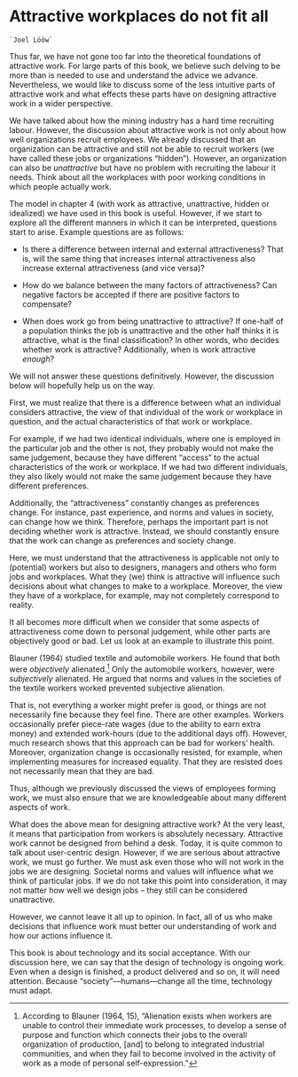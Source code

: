 # Attractive workplaces do not fit all# 

```block
`Joel Lööw`
```

Thus far, we have not gone too far into the theoretical foundations of attractive work. For large parts of this book, we believe such delving to be more than is needed to use and understand the advice we advance. Nevertheless, we would like to discuss some of the less intuitive parts of attractive work and what effects these parts have on designing attractive work in a wider perspective.

We have talked about how the mining industry has a hard time recruiting labour. However, the discussion about attractive work is not only about how well organizations recruit employees. We already discussed that an organization can be attractive and still not be able to recruit workers (we have called these jobs or organizations "hidden"). However, an organization can also be *unattractive* but have no problem with recruiting the labour it needs. Think about all the workplaces with poor working conditions in which people actually work.

The model in chapter 4 (with work as attractive, unattractive, hidden or idealized) we have used in this book is useful. However, if we start to explore all the different manners in which it can be interpreted, questions start to arise. Example questions are as follows:

-   Is there a difference between internal and external attractiveness? That is, will the same thing that increases internal attractiveness also increase external attractiveness (and vice versa)?

-   How do we balance between the many factors of attractiveness? Can negative factors be accepted if there are positive factors to compensate?

-   When does work go from being unattractive to attractive? If one-half of a population thinks the job is unattractive and the other half thinks it is attractive, what is the final classification? In other words, who decides whether work is attractive? Additionally, when is work attractive *enough*?

We will not answer these questions definitively. However, the discussion below will hopefully help us on the way.

First, we must realize that there is a difference between what an individual considers attractive, the view of that individual of the work or workplace in question, and the actual characteristics of that work or workplace.

For example, if we had two identical individuals, where one is employed in the particular job and the other is not, they probably would not make the same judgement, because they have different "access" to the actual characteristics of the work or workplace. If we had two different individuals, they also likely would not make the same judgement because they have different preferences.

Additionally, the "attractiveness" constantly changes as preferences change. For instance, past experience, and norms and values in society, can change how we think. Therefore, perhaps the important part is not deciding whether work is attractive. Instead, we should constantly ensure that the work can change as preferences and society change.

Here, we must understand that the attractiveness is applicable not only to (potential) workers but also to designers, managers and others who form jobs and workplaces. What they (we) think is attractive will influence such decisions about what changes to make to a workplace. Moreover, the view they have of a workplace, for example, may not completely correspond to reality.

It all becomes more difficult when we consider that some aspects of attractiveness come down to personal judgement, while other parts are objectively good or bad. Let us look at an example to illustrate this point.

Blauner (1964) studied textile and automobile workers. He found that both were *objectively* alienated.[^452] Only the automobile workers, however, were *subjectively* alienated. He argued that norms and values in the societies of the textile workers worked prevented subjective alienation.


[^452]: According to Blauner (1964, 15), "Alienation exists when workers are unable to control their immediate work processes, to develop a sense of purpose and function which connects their jobs to the overall organization of production, \[and\] to belong to integrated industrial communities, and when they fail to become involved in the activity of work as a mode of personal self-expression."

That is, not everything a worker might prefer is good, or things are not necessarily fine because they feel fine. There are other examples. Workers occasionally prefer piece-rate wages (due to the ability to earn extra money) and extended work-hours (due to the additional days off). However, much research shows that this approach can be bad for workers' health. Moreover, organization change is occasionally resisted, for example, when implementing measures for increased equality. That they are resisted does not necessarily mean that they are bad.

Thus, although we previously discussed the views of employees forming work, we must also ensure that we are knowledgeable about many different aspects of work.

What does the above mean for designing attractive work? At the very least, it means that participation from workers is absolutely necessary. Attractive work cannot be designed from behind a desk. Today, it is quite common to talk about user-centric design. However, if we are serious about attractive work, we must go further. We must ask even those who will not work in the jobs we are designing. Societal norms and values will influence what we think of particular jobs. If we do not take this point into consideration, it may not matter how well we design jobs -- they still can be considered unattractive.

However, we cannot leave it all up to opinion. In fact, all of us who make decisions that influence work must better our understanding of work and how our actions influence it.

This book is about technology and its social acceptance. With our discussion here, we can say that the design of technology is ongoing work. Even when a design is finished, a product delivered and so on, it will need attention. Because "society"---humans---change all the time, technology must adapt.
